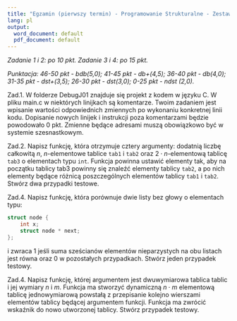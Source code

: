 ---
title: "Egzamin (pierwszy termin) - Programowanie Strukturalne - Zestaw J01"
lang: pl
output:
  word_document: default
  pdf_document: default
---

*Zadanie 1 i 2: po 10 pkt. Zadanie 3 i 4: po 15 pkt.*

*Punktacja: 46-50 pkt - bdb(5,0); 41-45 pkt - db+(4,5); 36-40 pkt - db(4,0); 31-35 pkt - dst+(3,5); 26-30 pkt - dst(3,0); 0-25 pkt - ndst (2,0).* 

Zad.1. W folderze DebugJ01 znajduje się projekt z kodem w języku C. W pliku main.c w niektórych linijkach są komentarze. Twoim zadaniem jest wpisanie wartości odpowiednich zmiennych po wykonaniu konkretnej linii kodu. Dopisanie nowych linijek i instrukcji poza komentarzami będzie powodowało 0 pkt. Zmienne będące adresami muszą obowiązkowo być w systemie szesnastkowym.

Zad.2. Napisz funkcję, która otrzymuje cztery argumenty: dodatnią liczbę całkowitą $n$, $n$-elementowe tablice `tab1` i `tab2` oraz $2\cdot n$-elementową tablicę `tab3` o elementach typu `int`. Funkcja powinna ustawić elementy tak, aby na początku tablicy tab3 powinny się znaleźć elementy tablicy `tab2`, a po nich elementy będące różnicą poszczególnych elementów tablicy `tab1` i `tab2`. Stwórz dwa przypadki testowe.

Zad.4. Napisz funkcję, która porównuje dwie listy bez głowy o elementach typu:

```c
struct node {
    int x;
    struct node * next;
};
```

i zwraca 1 jeśli suma sześcianów elementów nieparzystych na obu listach jest równa oraz 0 w pozostałych przypadkach. Stwórz jeden przypadek testowy.

Zad.4. Napisz funkcję, której argumentem jest dwuwymiarowa tablica tablic i jej wymiary $n$ i $m$. Funkcja ma stworzyć dynamiczną $n\cdot m$ elementową tablicę jednowymiarową powstałą z przepisanie kolejno wierszami elementów tablicy będącej argumentem funkcji. Funkcja ma zwrócić wskaźnik do nowo utworzonej tablicy. Stwórz przypadek testowy.
